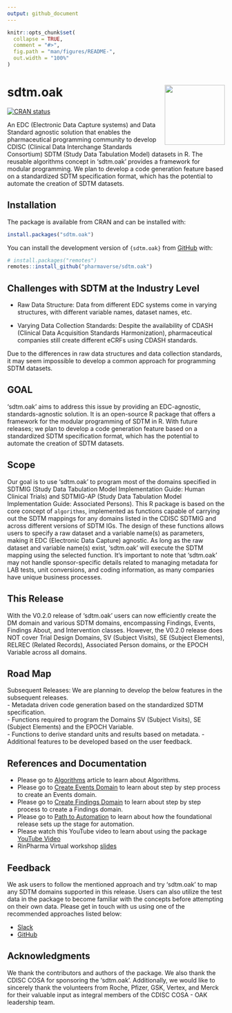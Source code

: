 ```yaml
---
output: github_document
---
```


<!-- README.md is generated from README.Rmd. Please edit that file -->

```r
knitr::opts_chunk$set(
  collapse = TRUE,
  comment = "#>",
  fig.path = "man/figures/README-",
  out.width = "100%"
)
```

# sdtm.oak <a href="https://pharmaverse.github.io/sdtm.oak/"><img src="man/figures/logo.svg" align="right" height="139" /></a>

<!-- badges: start -->
[![CRAN status](https://www.r-pkg.org/badges/version/sdtm.oak)](https://CRAN.R-project.org/package=sdtm.oak)
<!-- badges: end -->

An EDC (Electronic Data Capture systems) and Data Standard agnostic
solution that enables the pharmaceutical programming community to
develop CDISC (Clinical Data Interchange Standards Consortium) SDTM
(Study Data Tabulation Model) datasets in R. The reusable algorithms
concept in 'sdtm.oak' provides a framework for modular programming. We
plan to develop a code generation feature based on a standardized SDTM
specification format, which has the potential to automate the creation
of SDTM datasets.

## Installation

The package is available from CRAN and can be installed with:

```r
install.packages("sdtm.oak")
```

You can install the development version of `{sdtm.oak}` from [GitHub](https://github.com/pharmaverse/sdtm.oak/) with:

``` r
# install.packages("remotes")
remotes::install_github("pharmaverse/sdtm.oak")
```

## Challenges with SDTM at the Industry Level

-   Raw Data Structure: Data from different EDC systems come in varying
    structures, with different variable names, dataset names, etc.

-   Varying Data Collection Standards: Despite the availability of CDASH
    (Clinical Data Acquisition Standards Harmonization), pharmaceutical
    companies still create different eCRFs using CDASH standards.

Due to the differences in raw data structures and data collection
standards, it may seem impossible to develop a common approach for
programming SDTM datasets.

## GOAL
'sdtm.oak' aims to address this issue by providing an EDC-agnostic,
standards-agnostic solution. It is an open-source R package that offers
a framework for the modular programming of SDTM in R. With future
releases; we plan to develop a code generation feature based on a
standardized SDTM specification format, which has the potential to
automate the creation of SDTM datasets.

## Scope
Our goal is to use 'sdtm.oak' to program most of the domains specified
in SDTMIG (Study Data Tabulation Model Implementation Guide: Human
Clinical Trials) and SDTMIG-AP (Study Data Tabulation Model
Implementation Guide: Associated Persons). This R package is based on
the core concept of `algorithms`, implemented as functions capable of
carrying out the SDTM mappings for any domains listed in the CDISC
SDTMIG and across different versions of SDTM IGs. The design of these
functions allows users to specify a raw dataset and a variable name(s)
as parameters, making it EDC (Electronic Data Capture) agnostic. As long
as the raw dataset and variable name(s) exist, 'sdtm.oak' will execute
the SDTM mapping using the selected function. It’s important to note
that 'sdtm.oak' may not handle sponsor-specific details related to
managing metadata for LAB tests, unit conversions, and coding
information, as many companies have unique business processes.

## This Release

With the V0.2.0 release of 'sdtm.oak' users can now efficiently
create the DM domain and various SDTM domains, encompassing Findings,
Events, Findings About, and Intervention classes. However, the V0.2.0 release does NOT cover Trial Design Domains, SV (Subject Visits), SE (Subject Elements), RELREC (Related Records), Associated Person domains, or the EPOCH Variable across all domains.

## Road Map

Subsequent Releases: We are planning to develop the below features in
the subsequent releases.\
- Metadata driven code generation based on the standardized SDTM
specification.\
- Functions required to program the Domains SV (Subject Visits), SE (Subject Elements) and the EPOCH Variable.\
- Functions to derive standard units and results based on metadata. 
- Additional features to be developed based on the user feedback.

## References and Documentation

-   Please go to
    [Algorithms](https://pharmaverse.github.io/sdtm.oak/articles/algorithms.html)
    article to learn about Algorithms.
-   Please go to [Create Events
    Domain](https://pharmaverse.github.io/sdtm.oak/articles/interventions_domain.html)
    to learn about step by step process to create an Events domain.
-   Please go to [Create Findings
    Domain](https://pharmaverse.github.io/sdtm.oak/articles/findings_domain.html)
    to learn about step by step process to create a Findings domain.
-   Please go to [Path to
    Automation](https://pharmaverse.github.io/sdtm.oak/articles/study_sdtm_spec.html)
    to learn about how the foundational release sets up the stage for
    automation.
-   Please watch this YouTube video to learn about using the package
    [YouTube
    Video](https://www.youtube.com/watch?v=H0FdhG9_ttU&list=PLMtxz1fUYA5C67SvhSCINluOV2EmyjKql&index=3&ab_channel=RinPharma%5D)
-   RinPharma Virtual workshop
    [slides](https://pharmaverse.github.io/rinpharma-2024-SDTM-workshop/)

## Feedback

We ask users to follow the mentioned approach and try 'sdtm.oak' to map
any SDTM domains supported in this release. Users can also utilize the
test data in the package to become familiar with the concepts before
attempting on their own data. Please get in touch with us using one of
the recommended approaches listed below:

-   [Slack](https://oakgarden.slack.com/)
-   [GitHub](https://github.com/pharmaverse/sdtm.oak/issues)

## Acknowledgments

We thank the contributors and authors of the package. We also thank the
CDISC COSA for sponsoring the 'sdtm.oak'. Additionally, we would like to
sincerely thank the volunteers from Roche, Pfizer, GSK, Vertex, and
Merck for their valuable input as integral members of the CDISC COSA -
OAK leadership team.
